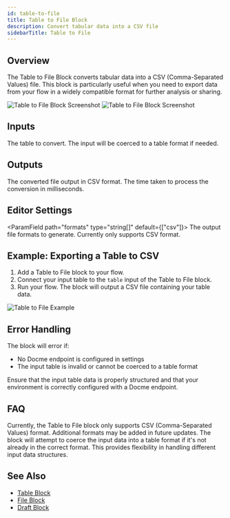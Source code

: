 ```yaml
---
id: table-to-file
title: Table to File Block
description: Convert tabular data into a CSV file
sidebarTitle: Table to File
---
```


## Overview

The Table to File Block converts tabular data into a CSV (Comma-Separated Values) file. This block is particularly useful when you need to export data from your flow in a widely compatible format for further analysis or sharing.

<Frame>
  <img src="/block-reference/assets/table_to_file_light.png" alt="Table to File Block Screenshot" className="block dark:hidden" />
  <img src="/block-reference/assets/table_to_file_dark.png" alt="Table to File Block Screenshot" className="hidden dark:block" />
</Frame>

## Inputs

<ParamField path="table" type="table" required>
  The table to convert. The input will be coerced to a table format if needed.
</ParamField>

## Outputs

<ResponseField name="file" type="file">
  The converted file output in CSV format.
</ResponseField>

<ResponseField name="duration" type="number">
  The time taken to process the conversion in milliseconds.
</ResponseField>

## Editor Settings

<ParamField path="formats" type="string[]" default={["csv"]}>
  The output file formats to generate. Currently only supports CSV format.
</ParamField>

## Example: Exporting a Table to CSV

1. Add a Table to File block to your flow.
2. Connect your input table to the `table` input of the Table to File block.
3. Run your flow. The block will output a CSV file containing your table data.

<Frame>
  <img src="/images/table-to-file-example.png" alt="Table to File Example" />
</Frame>

## Error Handling

The block will error if:
- No Docme endpoint is configured in settings
- The input table is invalid or cannot be coerced to a table format

<Warning>
  Ensure that the input table data is properly structured and that your environment is correctly configured with a Docme endpoint.
</Warning>

## FAQ

<AccordionGroup>
  <Accordion title="What file formats are supported?">
    Currently, the Table to File block only supports CSV (Comma-Separated Values) format. Additional formats may be added in future updates.
  </Accordion>

  <Accordion title="How does the block handle data type conversion?">
    The block will attempt to coerce the input data into a table format if it's not already in the correct format. This provides flexibility in handling different input data structures.
  </Accordion>
</AccordionGroup>

## See Also

- [Table Block](/block-reference/data/table)
- [File Block](/block-reference/data/file)
- [Draft Block](/block-reference/draft/draft)
